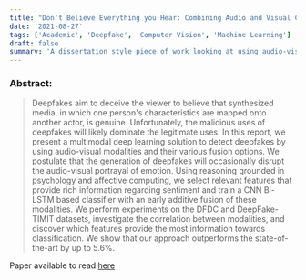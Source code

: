 ```yaml
---
title: "Don't Believe Everything you Hear: Combining Audio and Visual Cues for DeepFake Detection"
date: '2021-08-27'
tags: ['Academic', 'Deepfake', 'Computer Vision', 'Machine Learning']
draft: false
summary: 'A dissertation style piece of work looking at using audio-visual cues to detect deepfake videos'
---
```


### Abstract:
> Deepfakes aim to deceive the viewer to believe that synthesized media, in which one person's characteristics are mapped onto another actor, is genuine. Unfortunately, the malicious uses of deepfakes will likely dominate the legitimate uses. In this report, we present a multimodal deep learning solution to detect deepfakes by using audio-visual modalities and their various fusion options. We postulate that the generation of deepfakes will occasionally disrupt the audio-visual portrayal of emotion. Using reasoning grounded in psychology and affective computing, we select relevant features that provide rich information regarding sentiment and train a CNN Bi-LSTM based classifier with an early additive fusion of these modalities. We perform experiments on the DFDC and DeepFake-TIMIT datasets, investigate the correlation between modalities, and discover which features provide the most information towards classification. We show that our approach outperforms the state-of-the-art by up to 5.6%.


Paper available to read [here](https://pure.royalholloway.ac.uk/portal/files/43307727/Kyra_CDT_Summer_Project.pdf)